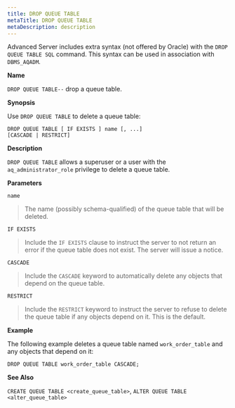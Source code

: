 ```yaml
---
title: DROP QUEUE TABLE
metaTitle: DROP QUEUE TABLE
metaDescription: description
---
```


Advanced Server includes extra syntax (not offered by Oracle) with the
`DROP QUEUE TABLE SQL` command. This syntax can be used in association
with `DBMS_AQADM`.

**Name**

`DROP QUEUE TABLE--` drop a queue table.

**Synopsis**

Use `DROP QUEUE TABLE` to delete a queue table:

``` text
DROP QUEUE TABLE [ IF EXISTS ] name [, ...]
[CASCADE | RESTRICT]
```

**Description**

`DROP QUEUE TABLE` allows a superuser or a user with the
`aq_administrator_role` privilege to delete a queue table.

**Parameters**

`name`

> The name (possibly schema-qualified) of the queue table that will be
> deleted.

`IF EXISTS`

> Include the `IF EXISTS` clause to instruct the server to not return an
> error if the queue table does not exist. The server will issue a
> notice.

`CASCADE`

> Include the `CASCADE` keyword to automatically delete any objects that
> depend on the queue table.

`RESTRICT`

> Include the `RESTRICT` keyword to instruct the server to refuse to
> delete the queue table if any objects depend on it. This is the
> default.

**Example**

The following example deletes a queue table named `work_order_table` and
any objects that depend on it:

``` text
DROP QUEUE TABLE work_order_table CASCADE;
```

**See Also**

`CREATE QUEUE TABLE <create_queue_table>`, `ALTER QUEUE TABLE
<alter_queue_table>`
